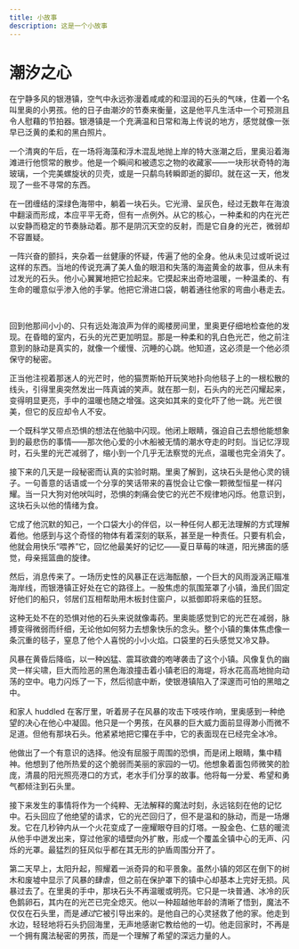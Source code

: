 ```yaml
---
title: 小故事
description: 这是一个小故事
---
```


# 潮汐之心

在宁静多风的银港镇，空气中永远弥漫着咸咸的和湿润的石头的气味，住着一个名叫里奥的小男孩。他的日子由潮汐的节奏来衡量，这是他平凡生活中一个可预测且令人慰藉的节拍器。银港镇是一个充满温和日常和海上传说的地方，感觉就像一张早已泛黄的柔和的黑白照片。

一个清爽的午后，在一场将海藻和浮木混乱地抛上岸的特大涨潮之后，里奥沿着海滩进行他惯常的散步。他是一个瞬间和被遗忘之物的收藏家——一块形状奇特的海玻璃，一个完美螺旋状的贝壳，或是一只鹬鸟转瞬即逝的脚印。就在这一天，他发现了一些不寻常的东西。

在一团缠结的深绿色海带中，躺着一块石头。它光滑、呈灰色，经过无数年在海浪中翻滚而形成，本应平平无奇，但有一点例外。从它的核心，一种柔和的内在光芒以安静而稳定的节奏脉动着。那不是阴沉天空的反射，而是它自身的光芒，微弱却不容置疑。

一阵兴奋的颤抖，夹杂着一丝健康的怀疑，传遍了他的全身。他从未见过或听说过这样的东西。当地的传说充满了美人鱼的眼泪和失落的海盗黄金的故事，但从未有过发光的石头。他小心翼翼地把它捡起来。它摸起来出奇地温暖，一种温柔的、有生命的暖意似乎渗入他的手掌。他把它滑进口袋，朝着通往他家的弯曲小巷走去。

<br />

回到他那间小小的、只有远处海浪声为伴的阁楼房间里，里奥更仔细地检查他的发现。在昏暗的室内，石头的光芒更加明显。那是一种柔和的乳白色光芒，他之前注意到的脉动是真实的，就像一个缓慢、沉睡的心跳。他知道，这必须是一个他必须保守的秘密。

正当他注视着那迷人的光芒时，他的猫贾斯帕开玩笑地扑向他毯子上的一根松散的线头，引得里奥突然发出一阵真诚的笑声。就在那一刻，石头内的光芒闪耀起来，变得明显更亮，手中的温暖也随之增强。这突如其来的变化吓了他一跳。光芒很美，但它的反应却令人不安。

一个既科学又带点恐惧的想法在他脑中闪现。他闭上眼睛，强迫自己去想他能想象到的最悲伤的事情——那次他心爱的小木船被无情的潮水夺走的时刻。当记忆浮现时，石头里的光芒减弱了，缩小到一个几乎无法察觉的光点，温暖也完全消失了。

接下来的几天是一段秘密而认真的实验时期。里奥了解到，这块石头是他心灵的镜子。一句善意的话语或一个分享的笑话带来的喜悦会让它像一颗微型恒星一样闪耀。当一只大狗对他吠叫时，恐惧的刺痛会使它的光芒不规律地闪烁。他意识到，这块石头以他的情绪为食。
                     
它成了他沉默的知己，一个口袋大小的伴侣，以一种任何人都无法理解的方式理解着他。他感到与这个奇怪的物体有着深刻的联系，甚至是一种责任。只要有机会，他就会用快乐“喂养”它，回忆他最美好的记忆——夏日草莓的味道，阳光拂面的感觉，母亲摇篮曲的旋律。

然后，消息传来了。一场历史性的风暴正在远海酝酿，一个巨大的风雨漩涡正瞄准海岸线，而银港镇正好处在它的路径上。一股焦虑的氛围笼罩了小镇，渔民们固定好他们的船只，邻居们互相帮助用木板封住窗户，以抵御即将来临的狂怒。

这种无处不在的恐惧对他的石头来说就像毒药。里奥能感觉到它的光芒在减弱，脉搏变得微弱而纤细，无论他如何努力去想象快乐的念头。整个小镇的集体焦虑像一条沉重的毯子，窒息了他个人喜悦的小小火焰。口袋里的石头感觉又冷又静。

风暴在黄昏后降临，以一种凶猛、震耳欲聋的咆哮袭击了这个小镇。风像复仇的幽灵一样尖啸，巨大而险恶的黑色海浪撞击着小镇老旧的海堤，将水花高高地抛向动荡的空中。电力闪烁了一下，然后彻底中断，使银港镇陷入了深邃而可怕的黑暗之中。

和家人 huddled 在客厅里，听着房子在风暴的攻击下吱吱作响，里奥感到一种绝望的决心在他心中凝固。他只是一个男孩，在风暴的巨大威力面前显得渺小而微不足道。但他有那块石头。他紧紧地把它攥在手中，它的表面现在已经完全冰冷。

他做出了一个有意识的选择。他没有屈服于周围的恐惧，而是闭上眼睛，集中精神。他想到了他所热爱的这个脆弱而美丽的家园的一切。他想象着面包师微笑的脸庞，清晨的阳光照亮港口的方式，老水手们分享的故事。他将每一分爱、希望和勇气都倾注到石头里。

接下来发生的事情将作为一个纯粹、无法解释的魔法时刻，永远铭刻在他的记忆中。石头回应了他绝望的请求，它的光芒回归了，但不是温和的脉动，而是一场爆发。它在几秒钟内从一个火花变成了一座耀眼夺目的灯塔。一股金色、仁慈的暖流从他手中迸发出来，穿过他家的墙壁向外扩散，形成一个覆盖全镇中心的无声、闪烁的光罩。最猛烈的狂风似乎都在其无形的护盾周围分开了。

第二天早上，太阳升起，照耀着一派奇异的和平景象。虽然小镇的郊区在倒下的树木和废墟中显示了风暴的肆虐，但之前在保护罩下的镇中心却基本上完好无损。风暴过去了。在里奥的手中，那块石头不再温暖或明亮。它只是一块普通、冰冷的灰色鹅卵石，其内在的光芒已完全熄灭。他以一种超越他年龄的清晰了悟到，魔法不仅仅在石头里，而是*通过*它被引导出来的。是他自己的心灵拯救了他的家。他走到水边，轻轻地将石头扔回海里，无声地感谢它教给他的一切。他走回家时，不再是一个拥有魔法秘密的男孩，而是一个理解了希望的深远力量的人。